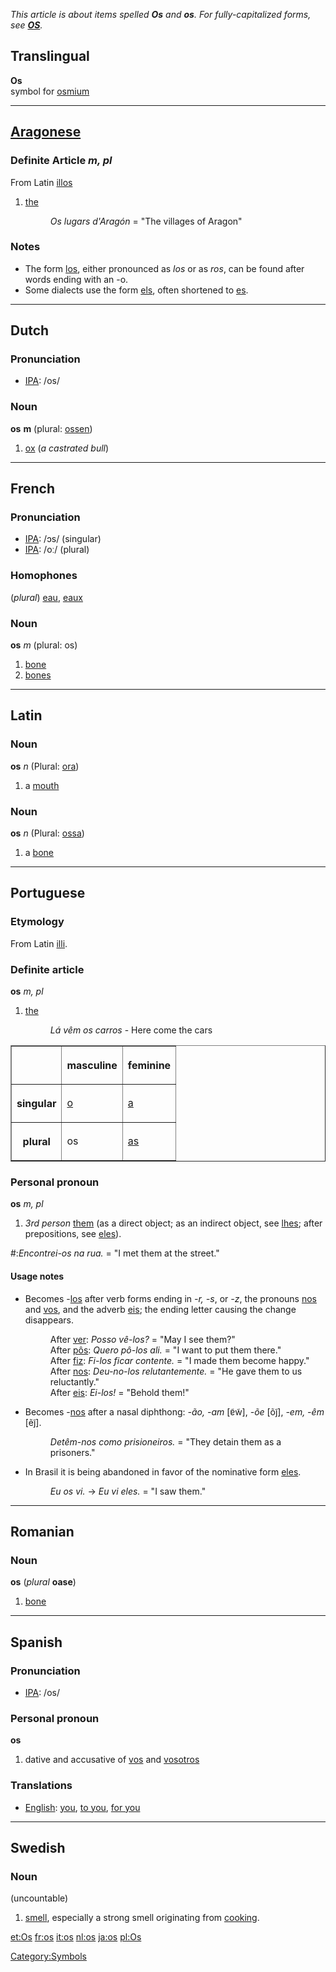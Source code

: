 ''This article is about items spelled '''Os''' and '''os'''.  For fully-capitalized forms, see '''[[OS]]'''.''

==Translingual==

'''Os'''<br>{{chemistry}} symbol for [[osmium]]
[[Category:Symbols]]
----

==[[Aragonese]]==

===Definite Article  ''m, pl''===
From Latin [[illos]]

# [[the]]
#:''Os lugars d'Aragón'' = "The villages of Aragon"

===Notes===
*The form [[los]], either pronounced as ''los'' or as ''ros'', can be found after words ending with an -o.
*Some dialects use the form [[els]], often shortened to [[es]].
----

==Dutch==
=== Pronunciation ===
*[[w:IPA|IPA]]: /os/

=== Noun ===
'''os''' '''m''' (plural: [[ossen]])

#[[ox]] (''a castrated bull'')

----
==French==
=== Pronunciation ===
*[[w:IPA|IPA]]: /ɔs/ (singular)
*[[w:IPA|IPA]]: /oː/ (plural)

=== Homophones ===
(''plural'') [[eau]], [[eaux]]

=== Noun ===
'''os''' ''m'' (plural: os)

# [[bone]]
# [[bone]]s

----
==Latin==
===Noun===
'''os''' ''n'' (Plural: [[ora]])

#a [[mouth]]
===Noun===
'''os''' ''n'' (Plural: [[ossa]])

#a [[bone]]
----

==Portuguese==
=== Etymology ===
From Latin [[illi]].

===Definite article===
'''os''' ''m, pl''

#[[the]]
#:''Lá vêm os carros'' - Here come the cars

<table border="1">
<tr><th></th><th>masculine</th><th>feminine</th></tr>
<tr><th>singular</th><td>[[o]]</td><td>[[a]]</td></tr>
<tr><th>plural</th><td>os</td><td>[[as]]</td></tr>
</table>

===Personal pronoun===
'''os''' ''m, pl''

# ''3rd person'' [[them]] (as a direct object; as an indirect object, see [[lhes]]; after prepositions, see [[eles]]).

#:''Encontrei-os na rua.'' = "I met them at the street."

====Usage notes====
*Becomes -[[los]] after verb forms ending in ''-r, -s'', or ''-z'', the pronouns [[nos]] and [[vos]], and the adverb [[eis]]; the ending letter causing the change disappears.
*:After [[ver]]: ''Posso vê-los?'' = "May I see them?"
*:After [[por|pôs]]: ''Quero pô-los ali.'' = "I want to put them there."
*:After [[fazer|fiz]]: ''Fi-los ficar contente.'' = "I made them become happy."
*:After [[nos]]: ''Deu-no-los relutantemente.'' = "He gave them to us reluctantly."
*:After [[eis]]: ''Ei-los!'' = "Behold them!"
*Becomes -[[nos]] after a nasal diphthong: ''-ão, -am'' [&#592;&#771;w&#771;], ''-õe'' [õj&#771;], ''-em, -êm'' [e&#771;j&#771;].
*:''Detêm-nos como prisioneiros.'' = "They detain them as a prisoners."
*In Brasil it is being abandoned in favor of the nominative form [[eles]].
*:''Eu os vi.'' &rarr; ''Eu vi eles.'' = "I saw them."

----
==Romanian==
===Noun===
'''os''' (''plural'' '''oase''')

# [[bone]]

----
==Spanish==
=== Pronunciation ===
*[[w:IPA|IPA]]: /os/

=== Personal pronoun ===
'''os'''

# dative and accusative of [[vos]] and [[vosotros]]

=== Translations ===
*[[English]]: [[you]], [[to you]], [[for you]]

----
==Swedish==
===Noun===
(uncountable)

# [[smell]], especially a strong smell originating from [[cooking]].

[[et:Os]]
[[fr:os]]
[[it:os]]
[[nl:os]]
[[ja:os]]
[[pl:Os]]